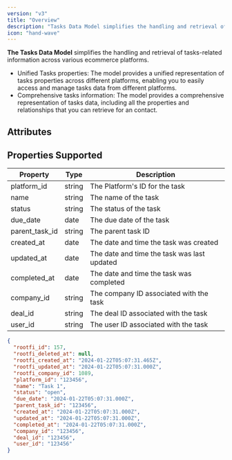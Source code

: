 ```yaml
---
version: "v3"
title: "Overview"
description: "Tasks Data Model simplifies the handling and retrieval of tasks-related information across various crm platforms."
icon: "hand-wave"
---
```


**The Tasks Data Model** simplifies the handling and retrieval of tasks-related information across various ecommerce platforms.

- Unified Tasks properties: The model provides a unified representation of tasks properties across different platforms, enabling you to easily access and manage tasks data from different platforms.
- Comprehensive tasks information: The model provides a comprehensive representation of tasks data, including all the properties and relationships that you can retrieve for an contact.

## Attributes

## Properties Supported

| Property       | Type   | Description                                 |
| -------------- | ------ | ------------------------------------------- |
| platform_id    | string | The Platform's ID for the task              |
| name           | string | The name of the task                        |
| status         | string | The status of the task                      |
| due_date       | date   | The due date of the task                    |
| parent_task_id | string | The parent task ID                          |
| created_at     | date   | The date and time the task was created      |
| updated_at     | date   | The date and time the task was last updated |
| completed_at   | date   | The date and time the task was completed    |
| company_id     | string | The company ID associated with the task     |
| deal_id        | string | The deal ID associated with the task        |
| user_id        | string | The user ID associated with the task        |

<ResponseExample name="The Tasks Object" >

```json The Tasks Response Object
{
  "rootfi_id": 157,
  "rootfi_deleted_at": null,
  "rootfi_created_at": "2024-01-22T05:07:31.465Z",
  "rootfi_updated_at": "2024-01-22T05:07:31.000Z",
  "rootfi_company_id": 1089,
  "platform_id": "123456",
  "name": "Task 1",
  "status": "open",
  "due_date": "2024-01-22T05:07:31.000Z",
  "parent_task_id": "123456",
  "created_at": "2024-01-22T05:07:31.000Z",
  "updated_at": "2024-01-22T05:07:31.000Z",
  "completed_at": "2024-01-22T05:07:31.000Z",
  "company_id": "123456",
  "deal_id": "123456",
  "user_id": "123456"
}
```

</ResponseExample>